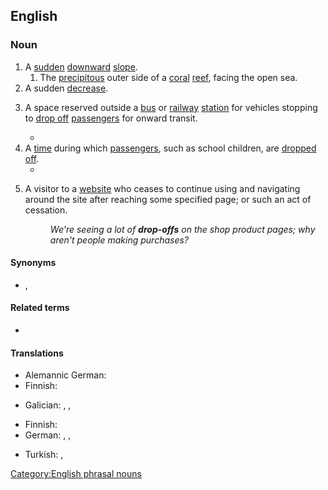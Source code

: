 {{also|dropoff|drop off}}

==English==

===Noun===
{{en-noun|head=[[drop]]-[[off]]}}

# A [[sudden]] [[downward]] [[slope]].
## The [[precipitous]] outer side of a [[coral]] [[reef]], facing the open sea.
# A sudden [[decrease]].
#: {{ux|en|There has been an unexplained '''drop-off''' in sales this quarter.}}
# {{lb|en|especially|_|US}} A space reserved outside a [[bus]] or [[railway]] [[station]] for vehicles stopping to [[drop off]] [[passengers]] for onward transit.
#* {{quote-journal|en|date=2020 May 20|title=Network News: Plan submitted for £18.6 million station at Soham|journal=Rail|page=21|text=Fifty car parking spaces, a '''drop-off''' point, five spaces for [[blue badge]] holders and lighting masts are all included in the plan, as is cycle parking on the station forecourt and ticket vending machines.}}
# A [[time]] during which [[passenger]]s, such as school children, are [[drop off|dropped off]].
#* {{quote-journal|1=en|date=1 February 2021|journal=Living in Brisbane|place=Brisbane|page=1|text=These signs are friendly reminders for road users to slow down during '''drop-off''' and pick-up.}}
# {{lb|en|internet}} A visitor to a [[website]] who ceases to continue using and navigating around the site after reaching some specified page; or such an act of cessation.
#: ''We're seeing a lot of '''drop-offs''' on the shop product pages; why aren't people making purchases?''

====Synonyms====
* {{sense|space for passenger alighting}} {{l|en|set-down}}, {{l|en|setting-down}}

====Related terms====
* {{l|en|drop off}}

====Translations====
{{trans-top|sudden downward slope}}
* Alemannic German: {{t|gsw|Felli|f}}
* Finnish: {{t+|fi|pudotus}}
{{trans-mid}}
* Galician: {{t+|gl|caída|f}}, {{t+|gl|noiro|m}}, {{t|gl|terraplén|m}}
{{trans-bottom}}

{{trans-top|sudden decrease}}
* Finnish: {{t+|fi|pudotus}}
* German: {{t+|de|Abnahme|f}}, {{t+|de|Minderung|f}}, {{t+|de|Rückgang|m}}
{{trans-mid}}
* Turkish: {{t+|tr|azalma}}, {{t+|tr|gerileme}}
{{trans-bottom}}
[[Category:English phrasal nouns]]